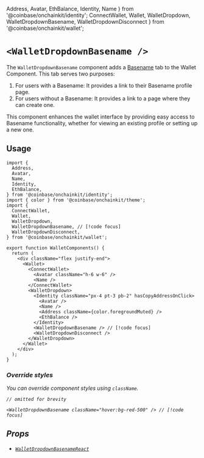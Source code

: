   Address,
  Avatar,
  EthBalance,
  Identity,
  Name
} from '@coinbase/onchainkit/identity';
  ConnectWallet,
  Wallet,
  WalletDropdown,
  WalletDropdownBasename,
  WalletDropdownDisconnect
} from '@coinbase/onchainkit/wallet';

# `<WalletDropdownBasename />`

The `WalletDropdownBasename` component adds a [Basename](https://www.base.org/names) tab to the Wallet Component. This tab serves two purposes:

1. For users with a Basename: It provides a link to their Basename profile page.
2. For users without a Basename: It provides a link to a page where they can create one.

This component enhances the wallet interface by providing easy access to Basename functionality, whether for viewing an existing profile or setting up a new one.

## Usage

```tsx twoslash
import {
  Address,
  Avatar,
  Name,
  Identity,
  EthBalance,
} from '@coinbase/onchainkit/identity';
import { color } from '@coinbase/onchainkit/theme';
import {
  ConnectWallet,
  Wallet,
  WalletDropdown,
  WalletDropdownBasename, // [!code focus]
  WalletDropdownDisconnect,
} from '@coinbase/onchainkit/wallet';

export function WalletComponents() {
  return (
    <div className="flex justify-end">
      <Wallet>
        <ConnectWallet>
          <Avatar className="h-6 w-6" />
          <Name />
        </ConnectWallet>
        <WalletDropdown>
          <Identity className="px-4 pt-3 pb-2" hasCopyAddressOnClick>
            <Avatar />
            <Name />
            <Address className={color.foregroundMuted} />
            <EthBalance />
          </Identity>
          <WalletDropdownBasename /> // [!code focus]
          <WalletDropdownDisconnect />
        </WalletDropdown>
      </Wallet>
    </div>
  );
}
```

<WalletComponents>
  <Wallet>
    <ConnectWallet text="Log In">
      <Avatar className="h-6 w-6" />
      <Name />
    </ConnectWallet>
    <WalletDropdown>
      <Identity className="px-4 pt-3 pb-2" hasCopyAddressOnClick>
        <Avatar />
        <Name />
        <Address className={color.foregroundMuted} />
        <EthBalance />
      </Identity>
      <WalletDropdownBasename />
      <WalletDropdownDisconnect />
    </WalletDropdown>
  </Wallet>
</WalletComponents>

### Override styles

You can override component styles using `className`.

```tsx
// omitted for brevity

<WalletDropdownBasename className="hover:bg-red-500" /> // [!code focus]
```

<WalletComponents>
  <Wallet>
    <ConnectWallet text="Log In">
      <Avatar className="h-6 w-6" />
      <Name />
    </ConnectWallet>
    <WalletDropdown>
      <Identity className="px-4 pt-3 pb-2" hasCopyAddressOnClick>
        <Avatar />
        <Name />
        <Address className={color.foregroundMuted} />
        <EthBalance />
      </Identity>
      <WalletDropdownBasename className="hover:bg-red-500"/>
      <WalletDropdownDisconnect />
    </WalletDropdown>
  </Wallet>
</WalletComponents>

## Props
- [`WalletDropdownBasenameReact`](/builderkits/onchainkit/wallet/types#walletdropdownbasenamereact)
